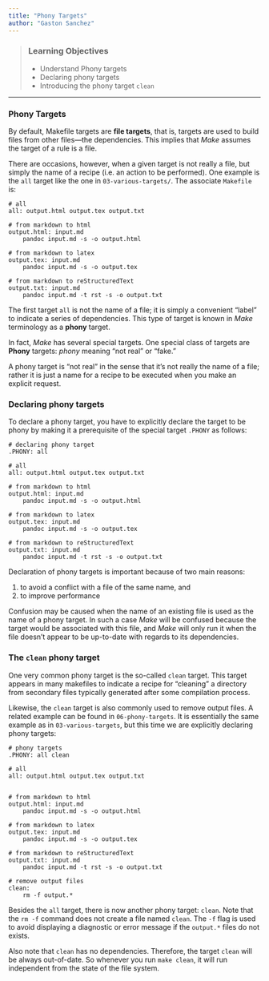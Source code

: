 ```yaml
---
title: "Phony Targets"
author: "Gaston Sanchez"
---
```


> ### Learning Objectives
>
> * Understand Phony targets
> * Declaring phony targets
> * Introducing the phony target `clean`

-----


### Phony Targets

By default, Makefile targets are __file targets__, that is, targets 
are used to build files from other files---the dependencies. This implies
that _Make_ assumes the target of a rule is a file. 

There are occasions, however, when a given target is not really a file,
but simply the name of a recipe (i.e. an action to be performed).
One example is the `all` target like the one in `03-various-targets/`. 
The associate `Makefile` is:
```make
# all
all: output.html output.tex output.txt

# from markdown to html
output.html: input.md
	pandoc input.md -s -o output.html

# from markdown to latex
output.tex: input.md
	pandoc input.md -s -o output.tex

# from markdown to reStructuredText
output.txt: input.md
	pandoc input.md -t rst -s -o output.txt
```

The first target `all` is not the name of a file; it is simply a 
convenient "label" to indicate a series of dependencies. This type of 
target is known in _Make_ terminology as a __phony__ target.

In fact, _Make_ has several special targets. One special class of targets 
are __Phony__ targets: _phony_ meaning "not real" or "fake."

A phony target is "not real" in the sense that it's not really the name of 
a file; rather it is just a name for a recipe to be executed when you make 
an explicit request. 


### Declaring phony targets

To declare a phony target, you have to explicitly declare the target to be 
phony by making it a prerequisite of the special target `.PHONY` as follows:
```make
# declaring phony target
.PHONY: all

# all
all: output.html output.tex output.txt

# from markdown to html
output.html: input.md
	pandoc input.md -s -o output.html

# from markdown to latex
output.tex: input.md
	pandoc input.md -s -o output.tex

# from markdown to reStructuredText
output.txt: input.md
	pandoc input.md -t rst -s -o output.txt
```

Declaration of phony targets is important because of two main reasons:

1. to avoid a conflict with a file of the same name, and 
2. to improve performance

Confusion may be caused when the name of an existing file is used as the
name of a phony target. In such a case _Make_ will be confused because 
the target would be associated with this file, and _Make_ will only run it 
when the file doesn't appear to be up-to-date with regards to its dependencies.


### The `clean` phony target

One very common phony target is the so-called `clean` target. This target 
appears in many makefiles to indicate a recipe for "cleaning" a directory
from secondary files typically generated after some compilation process.

Likewise, the `clean` target is also commonly used to remove output files.
A related example can be found in `06-phony-targets`. It is essentially
the same example as in `03-various-targets`, but this time we are explicitly
declaring phony targets:
```
# phony targets
.PHONY: all clean

# all
all: output.html output.tex output.txt


# from markdown to html
output.html: input.md
	pandoc input.md -s -o output.html

# from markdown to latex
output.tex: input.md
	pandoc input.md -s -o output.tex

# from markdown to reStructuredText
output.txt: input.md
	pandoc input.md -t rst -s -o output.txt

# remove output files
clean:
	rm -f output.*
```

Besides the `all` target, there is now another phony target: `clean`.
Note that the `rm -f` command does not create a file named `clean`.
The `-f` flag is used to avoid displaying a diagnostic or error message
if the `output.*` files do not exists.

Also note that `clean` has no dependencies. Therefore, the target `clean` will
be always out-of-date. So whenever you run `make clean`, it will run
independent from the state of the file system.
